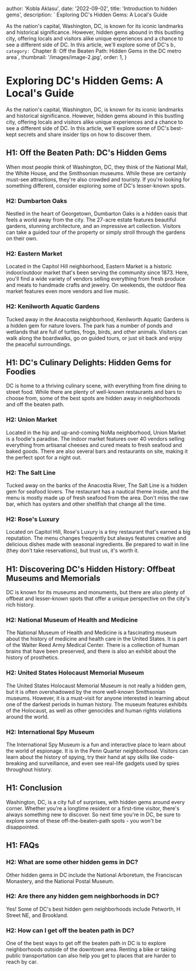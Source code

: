 
  author: 'Kobla Aklasu',
  date: '2022-09-02',
  title: 'Introduction to hidden gems',
  description: ` Exploring DC's Hidden Gems: A Local's Guide

As the nation's capital, Washington, DC, is known for its iconic landmarks and historical significance. However, hidden gems abound in this bustling city, offering locals and visitors alike unique experiences and a chance to see a different side of DC. In this article, we'll explore some of DC's b`,
  category: `Chapter 8: Off the Beaten Path: Hidden Gems in the DC metro area`,
  thumbnail: '/images/image-2.jpg',
  order: 1,
}

        

# Exploring DC's Hidden Gems: A Local's Guide

As the nation's capital, Washington, DC, is known for its iconic landmarks and historical significance. However, hidden gems abound in this bustling city, offering locals and visitors alike unique experiences and a chance to see a different side of DC. In this article, we'll explore some of DC's best-kept secrets and share insider tips on how to discover them.

## H1: Off the Beaten Path: DC's Hidden Gems

When most people think of Washington, DC, they think of the National Mall, the White House, and the Smithsonian museums. While these are certainly must-see attractions, they're also crowded and touristy. If you're looking for something different, consider exploring some of DC's lesser-known spots.

### H2: Dumbarton Oaks

Nestled in the heart of Georgetown, Dumbarton Oaks is a hidden oasis that feels a world away from the city. The 27-acre estate features beautiful gardens, stunning architecture, and an impressive art collection. Visitors can take a guided tour of the property or simply stroll through the gardens on their own.

### H2: Eastern Market

Located in the Capitol Hill neighborhood, Eastern Market is a historic indoor/outdoor market that's been serving the community since 1873. Here, you'll find a wide variety of vendors selling everything from fresh produce and meats to handmade crafts and jewelry. On weekends, the outdoor flea market features even more vendors and live music.

### H2: Kenilworth Aquatic Gardens

Tucked away in the Anacostia neighborhood, Kenilworth Aquatic Gardens is a hidden gem for nature lovers. The park has a number of ponds and wetlands that are full of turtles, frogs, birds, and other animals. Visitors can walk along the boardwalks, go on guided tours, or just sit back and enjoy the peaceful surroundings.

## H1: DC's Culinary Delights: Hidden Gems for Foodies

DC is home to a thriving culinary scene, with everything from fine dining to street food. While there are plenty of well-known restaurants and bars to choose from, some of the best spots are hidden away in neighborhoods and off the beaten path.

### H2: Union Market

Located in the hip and up-and-coming NoMa neighborhood, Union Market is a foodie's paradise. The indoor market features over 40 vendors selling everything from artisanal cheeses and cured meats to fresh seafood and baked goods. There are also several bars and restaurants on site, making it the perfect spot for a night out.

### H2: The Salt Line

Tucked away on the banks of the Anacostia River, The Salt Line is a hidden gem for seafood lovers. The restaurant has a nautical theme inside, and the menu is mostly made up of fresh seafood from the area. Don't miss the raw bar, which has oysters and other shellfish that change all the time.

### H2: Rose's Luxury

Located on Capitol Hill, Rose's Luxury is a tiny restaurant that's earned a big reputation. The menu changes frequently but always features creative and delicious dishes made with seasonal ingredients. Be prepared to wait in line (they don't take reservations), but trust us, it's worth it.

## H1: Discovering DC's Hidden History: Offbeat Museums and Memorials

DC is known for its museums and monuments, but there are also plenty of offbeat and lesser-known spots that offer a unique perspective on the city's rich history.

### H2: National Museum of Health and Medicine

The National Museum of Health and Medicine is a fascinating museum about the history of medicine and health care in the United States. It is part of the Walter Reed Army Medical Center. There is a collection of human brains that have been preserved, and there is also an exhibit about the history of prosthetics.

### H2: United States Holocaust Memorial Museum

The United States Holocaust Memorial Museum is not really a hidden gem, but it is often overshadowed by the more well-known Smithsonian museums. However, it is a must-visit for anyone interested in learning about one of the darkest periods in human history. The museum features exhibits of the Holocaust, as well as other genocides and human rights violations around the world.

### H2: International Spy Museum

The International Spy Museum is a fun and interactive place to learn about the world of espionage. It is in the Penn Quarter neighborhood. Visitors can learn about the history of spying, try their hand at spy skills like code-breaking and surveillance, and even see real-life gadgets used by spies throughout history.

## H1: Conclusion

Washington, DC, is a city full of surprises, with hidden gems around every corner. Whether you're a longtime resident or a first-time visitor, there's always something new to discover. So next time you're in DC, be sure to explore some of these off-the-beaten-path spots - you won't be disappointed.

## H1: FAQs

### H2: What are some other hidden gems in DC?

Other hidden gems in DC include the National Arboretum, the Franciscan Monastery, and the National Postal Museum.

### H2: Are there any hidden gem neighborhoods in DC?

Yes! Some of DC's best hidden gem neighborhoods include Petworth, H Street NE, and Brookland.

### H2: How can I get off the beaten path in DC?

One of the best ways to get off the beaten path in DC is to explore neighborhoods outside of the downtown area. Renting a bike or taking public transportation can also help you get to places that are harder to reach by car.




        